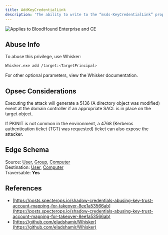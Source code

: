---
title: AddKeyCredentialLink
description: 'The ability to write to the “msds-KeyCredentialLink” property on a user or computer. Writing to this property allows an attacker to create “Shadow Credentials” on the object and authenticate as the principal using kerberos PKINIT.'
---

<img noZoom src="/assets/enterprise-AND-community-edition-pill-tag.svg" alt="Applies to BloodHound Enterprise and CE"/>


## Abuse Info

To abuse this privilege, use Whisker:

```bash
Whisker.exe add /target:<TargetPrincipal>
```

For other optional parameters, view the Whisker documentation.

## Opsec Considerations

Executing the attack will generate a 5136 (A directory object was modified) event at the domain controller if an appropriate SACL is in place on the target object.

If PKINIT is not common in the environment, a 4768 (Kerberos authentication ticket (TGT) was requested) ticket can also expose the attacker.

## Edge Schema

Source: [User](https://github.com/SpecterOps/bloodhound-docs/blob/main//resources/nodes/user), [Group](https://github.com/SpecterOps/bloodhound-docs/blob/main//resources/nodes/group), [Computer](https://github.com/SpecterOps/bloodhound-docs/blob/main//resources/nodes/computer)  
Destination: [User](https://github.com/SpecterOps/bloodhound-docs/blob/main//resources/nodes/user), [Computer](https://github.com/SpecterOps/bloodhound-docs/blob/main//resources/nodes/computer)  
Traversable: **Yes**   

## References

* [https://posts.specterops.io/shadow-credentials-abusing-key-trust-account-mapping-for-takeover-8ee1a53566ab](https://posts.specterops.io/shadow-credentials-abusing-key-trust-account-mapping-for-takeover-8ee1a53566ab)
* [https://github.com/eladshamir/Whisker](https://github.com/eladshamir/Whisker)
